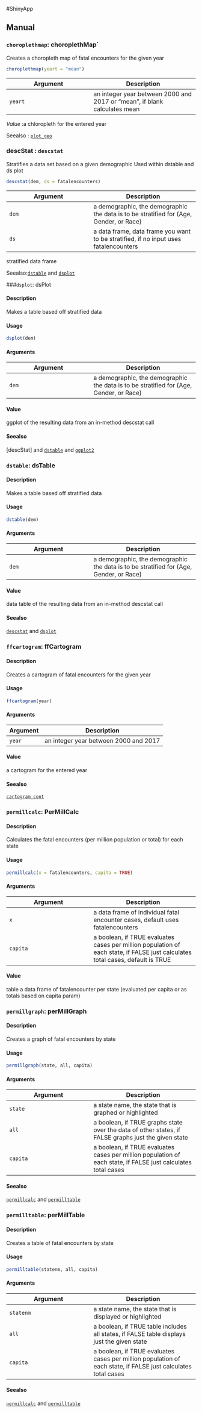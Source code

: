 #ShinyApp

## Manual

### `choroplethmap`: choroplethMap`
 
 Creates a choropleth map of fatal encounters for the given year
 
```r
choroplethmap(yeart = "mean")
```
Argument      |Description
------------- |----------------
```yeart```     |     an integer year between 2000 and 2017 or "mean", if blank calculates mean



 *Value* :a chloropleth for the entered year


Seealso : [`plot_geo`](plot_geo.html) 


### descStat :  `descstat`

 Stratifies a data set based on a given demographic
 Used within dstable and ds plot

```r
descstat(dem, ds = fatalencounters)
```

Argument      |Description
------------- |----------------
```dem```     |     a demographic, the demographic the data is to be stratified for (Age, Gender, or Race)
```ds```     |     a data frame, data frame you want to be stratified, if no input uses fatalencounters

 stratified data frame


 Seealso:[`dstable`](dstable.html) and [`dsplot`](dsplot.html) 


###`dsplot`: dsPlot

#### Description


 Makes a table based off stratified data


#### Usage

```r
dsplot(dem)
```


#### Arguments

Argument      |Description
------------- |----------------
```dem```     |     a demographic, the demographic the data is to be stratified for (Age, Gender, or Race)

#### Value


 ggplot of the resulting data from an in-method descstat call


#### Seealso


 [descStat] and [`dstable`](dstable.html) and [`ggplot2`](ggplot2.html) 


### `dstable`: dsTable

#### Description


 Makes a table based off stratified data


#### Usage

```r
dstable(dem)
```


#### Arguments

Argument      |Description
------------- |----------------
```dem```     |     a demographic, the demographic the data is to be stratified for (Age, Gender, or Race)

#### Value


 data table of the resulting data from an in-method descstat call


#### Seealso


 [`descstat`](descstat.html) and [`dsplot`](dsplot.html) 


### `ffcartogram`: ffCartogram

#### Description


 Creates a cartogram of fatal encounters for the given year


#### Usage

```r
ffcartogram(year)
```


#### Arguments

Argument      |Description
------------- |----------------
```year```     |     an integer year between 2000 and 2017

#### Value


 a cartogram for the entered year


#### Seealso


 [`cartogram_cont`](cartogram_cont.html) 


### `permillcalc`: PerMillCalc

#### Description


 Calculates the fatal encounters (per million population or total) for each state


#### Usage

```r
permillcalc(x = fatalencounters, capita = TRUE)
```


#### Arguments

Argument      |Description
------------- |----------------
```x```     |     a data frame of individual fatal encounter cases, default uses fatalencounters
```capita```     |     a boolean, if TRUE evaluates cases per million population of each state, if FALSE just calculates total cases, default is TRUE

#### Value


 table a data frame of fatalencounter per state (evaluated per capita or as totals based on capita param)


### `permillgraph`: perMillGraph

#### Description


 Creates a graph of fatal encounters by state


#### Usage

```r
permillgraph(state, all, capita)
```


#### Arguments

Argument      |Description
------------- |----------------
```state```     |     a state name, the state that is graphed or highlighted
```all```     |     a boolean, if TRUE graphs state over the data of other states, if FALSE graphs just the given state
```capita```     |     a boolean, if TRUE evaluates cases per million population of each state, if FALSE just calculates total cases

#### Seealso


 [`permillcalc`](permillcalc.html) and [`permilltable`](permilltable.html) 


### `permilltable`: perMillTable

#### Description


 Creates a table of fatal encounters by state


#### Usage

```r
permilltable(statenm, all, capita)
```


#### Arguments

Argument      |Description
------------- |----------------
```statenm```     |     a state name, the state that is displayed or highlighted
```all```     |     a boolean, if TRUE table includes all states, if FALSE table displays just the given state
```capita```     |     a boolean, if TRUE evaluates cases per million population of each state, if FALSE just calculates total cases

#### Seealso


 [`permillcalc`](permillcalc.html) and [`permilltable`](permilltable.html) 





